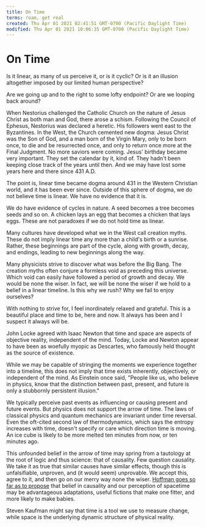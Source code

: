 ```yaml
---
title: On Time
terms: roam, get real
created: Thu Apr 01 2021 02:41:51 GMT-0700 (Pacific Daylight Time)
modified: Thu Apr 01 2021 10:06:35 GMT-0700 (Pacific Daylight Time)
---
```


# On Time

Is it linear, as many of us perceive it, or is it cyclic? Or is it an illusion altogether imposed by our limited human perspective?

Are we going up and to the right to some lofty endpoint? Or are we looping back around?

When Nestorius challenged the Catholic Church on the nature of Jesus Christ as both man and God, there arose a schism. Following the Council of Ephesus, Nestorius was declared a heretic. His followers went east to the Byzantines. In the West, the Church cemented new dogma: Jesus Christ was the Son of God, and a man born of the Virgin Mary, only to be born once, to die and be resurrected once, and only to return once more at the Final Judgment. No more saviors were coming. Jesus' birthday became very important. They set the calendar by it, kind of. They hadn't been keeping close track of the years until then. And we may have lost some years here and there since 431 A.D.

The point is, linear time became dogma around 431 in the Western Christian world, and it has been ever since. Outside of this sphere of dogma, we do not believe time is linear. We have no evidence that it is.

We do have evidence of cycles in nature. A seed becomes a tree becomes seeds and so on. A chicken lays an egg that becomes a chicken that lays eggs. These are not paradoxes if we do not hold time as linear.

Many cultures have developed what we in the West call creation myths. These do not imply linear time any more than a child's birth or a sunrise. Rather, these beginnings are part of the cycle, along with growth, decay, and endings, leading to new beginnings along the way.

Many physicists strive to discover what was before the Big Bang. The creation myths often conjure a formless void as preceding this universe. Which void can easily have followed a period of growth and decay. We would be none the wiser. In fact, we will be none the wiser if we hold to a belief in a linear timeline. Is this why we rush? Why we fail to enjoy ourselves?

With nothing to strive for, I feel inordinately relaxed and grateful. This is a beautiful place and time to be, here and now. It always has been and I suspect it always will be.

John Locke agreed with Isaac Newton that time and space are aspects of objective reality, independent of the mind. Today, Locke and Newton appear to have been as woefully myopic as Descartes, who famously held thought as the source of existence.

While we may be capable of stringing the moments we experience together into a timeline, this does not imply that time exists inherently, objectively, or independent of the mind. As Einstein once said, "People like us, who believe in physics, know that the distinction between past, present, and future is only a stubbornly persistent illusion."

We typically perceive past events as influencing or causing present and future events. But physics does not support the arrow of time. The laws of classical physics and quantum mechanics are invariant under time reversal. Even the oft-cited second law of thermodynamics, which says the entropy increases with time, doesn't specify or care which direction time is moving. An ice cube is likely to be more melted ten minutes from now, or ten minutes ago.

This unfounded belief in the arrow of time may spring from a tautology at the root of logic and thus science: that of causality. Few question causality. We take it as true that similar causes have similar effects, though this is unfalsifiable, unproven, and (it would seem) unprovable. We accept this, agree to it, and then go on our merry way none the wiser. [Hoffman goes so far as to propose](http://cogsci.uci.edu/~ddhoff/HoffmanTime.pdf) that belief in causality and our perception of spacetime may be advantageous adaptations, useful fictions that make one fitter, and more likely to make babies.

Steven Kaufman might say that time is a tool we use to measure change, while space is the underlying dynamic structure of physical reality.
